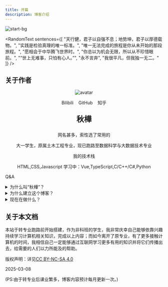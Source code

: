 ```yaml
---
title: 开篇
description: 博客介绍
---
```


![start-bg](../../assets/start-img/start-bg.jpg)


<RandomText sentences={[
  "天行健，君子以自强不息；地势坤，君子以厚德载物。",
  "实践是检验真理的唯一标准。",
  "唯一无法完成的旅程是你从未开始的那段旅程。",
  "愿相会于中华腾飞世界时。",
  "你总以为机会无限，所以从不珍惜眼前。",
  "“世上无难事，只怕有心人。”",
  "永不言弃",
  "我很平凡，但我独一无二。"
]} />

## 关于作者
<center>

![avatar](../../assets/start-img/avatar_resized.jpg)

<div class="container-icon">
<a href="https://space.bilibili.com/3546706348084176" style="padding: 6px;font-size: 14px;text-decoration: none;" className="iconfont icon-bilibili">Bilibili</a>
<a href="https://github.com/maindraster" style="padding: 6px;font-size: 14px;text-decoration: none;" className="iconfont icon-github">GitHub</a>
<a href="https://www.zhihu.com/people/qcng" style="padding: 6px;font-size: 14px;text-decoration: none;" className="iconfont icon-zhihu">知乎</a>
</div>

<p style="font-size: 24px"><b>秋樺</b></p>
网名甚多，索性选了常用的

大一学生，原属土木工程专业，现已跑路至数据科学与大数据技术专业

我的技术栈

HTML,CSS,Javascript
学习中：Vue,TypeScript,C/C++/C#,Python

</center>  

Q&A

<details>
<summary>为什么叫“秋樺”？</summary>
因为喜欢秋天的富饶、成功与收获,也喜欢白桦的温柔、坚韧、治愈与新生，所以二者各取一字，就叫秋樺。
</details>

<details>
<summary>为什么建立这个博客？</summary>

1. 可以当简历（笑）；  

2. 分享自己学习/生活过程中遇到的困难、个人解决这些问题的方式方法，以及一些杂项教程。
</details>

<details>
<summary>现在在做什么？</summary>
目前主攻Vue3.0和TypeScript，写写js作练习；

其次就是持续完善本站内容，写点经验之谈以及杂七杂八的教程；
（个人笔记有些杂乱，整理完成后会挑选部分上传至此）

之后可能会根据兴趣学些其他工科专业的内容。
</details>

## 关于本文档
本站于转专业跑路前开始搭建，作为非科班的学生，我非常庆幸自己能够依靠兴趣持续学习计算机相关知识，完成以上内容；而如今离开了原专业，有了更多接触计算机的时间，我相信自己一定能够通过互联网学习更多有用的知识并将它们传播出去，给需要的人们以力所能及的帮助。

版权声明：详见[CC BY-NC-SA 4.0](https://creativecommons.org/licenses/by-nc-sa/4.0/)

2025-03-08

(PS:由于转专业后课业繁多，博客内容预计每月更新一次。)